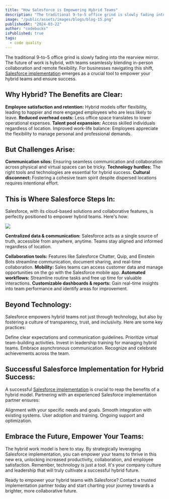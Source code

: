 ```yaml
---
title: "How Salesforce is Empowering Hybrid Teams"
description: "The traditional 9-to-5 office grind is slowly fading into the rearview mirror. The future of work is hybrid, with teams seamlessly blending in-person collaboration and remote flexibility. For businesses navigating this shift, Salesforce implementation emerges as a crucial tool to empower your hybrid teams and ensure success."
image: "/public/assets/images/blogs/blog-15.png"
publishedAt: "2024-03-22"
author: "codebucks"
isPublished: true
tags:
  - code quality
---
```


The traditional 9-to-5 office grind is slowly fading into the rearview mirror. The future of work is hybrid, with teams seamlessly blending in-person collaboration and remote flexibility. For businesses navigating this shift, [Salesforce implementation](http://www.cloudprism.in) emerges as a crucial tool to empower your hybrid teams and ensure success.

## Why Hybrid? The Benefits are Clear:

**Employee satisfaction and retention:** Hybrid models offer flexibility, leading to happier and more engaged employees who are less likely to leave.
**Reduced overhead costs:** Less office space translates to lower operational expenses.
**Talent pool expansion:** Access skilled individuals regardless of location.
Improved work-life balance: Employees appreciate the flexibility to manage personal and professional demands.

## But Challenges Arise:

**Communication silos:** Ensuring seamless communication and collaboration across physical and virtual spaces can be tricky.
**Technology hurdles:** The right tools and technologies are essential for hybrid success.
**Cultural disconnect:** Fostering a cohesive team spirit despite dispersed locations requires intentional effort.

## This is Where Salesforce Steps In:

Salesforce, with its cloud-based solutions and collaborative features, is perfectly positioned to empower hybrid teams. Here's how:

<Image src="/assets/images/blogs/blog-16.png" />

**Centralized data & communication:** Salesforce acts as a single source of truth, accessible from anywhere, anytime. Teams stay aligned and informed regardless of location.

**Collaboration tools:** Features like Salesforce Chatter, Quip, and Einstein Bots streamline communication, document sharing, and real-time collaboration.
**Mobility:** Sales teams can access customer data and manage opportunities on the go with the Salesforce mobile app.
**Automated workflows:** Streamline routine tasks and free up time for valuable interactions.
**Customizable dashboards & reports:** Gain real-time insights into team performance and identify areas for improvement.

## Beyond Technology:

Salesforce empowers hybrid teams not just through technology, but also by fostering a culture of transparency, trust, and inclusivity. Here are some key practices:

Define clear expectations and communication guidelines.
Prioritize virtual team-building activities.
Invest in leadership training for managing hybrid teams.
Embrace asynchronous communication.
Recognize and celebrate achievements across the team.

## Successful Salesforce Implementation for Hybrid Success:

A successful [Salesforce implementation](http://www.cloudprism.in) is crucial to reap the benefits of a hybrid model. Partnering with an experienced Salesforce implementation partner ensures:

Alignment with your specific needs and goals.
Smooth integration with existing systems.
User adoption and training.
Ongoing support and optimization.

## Embrace the Future, Empower Your Teams:

The hybrid work model is here to stay. By strategically leveraging Salesforce implementation, you can empower your teams to thrive in this new era, unlocking increased productivity, collaboration, and employee satisfaction. Remember, technology is just a tool. It's your company culture and leadership that will truly cultivate a successful hybrid future.

Ready to empower your hybrid teams with Salesforce? Contact a trusted implementation partner today and start charting your journey towards a brighter, more collaborative future.

